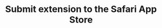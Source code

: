 ---
sidebarTitle: 'Submit to Safari Store'
title: 'Submit extension to the Safari App Store'
icon: 'safari'
---